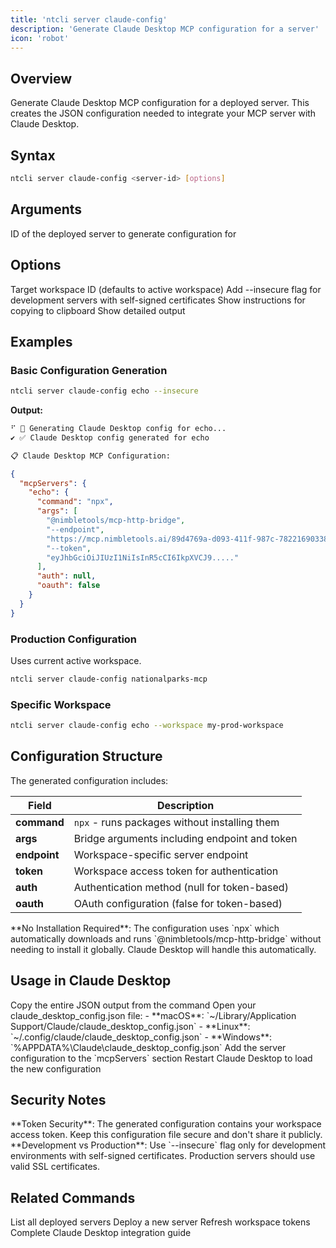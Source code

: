 ```yaml
---
title: 'ntcli server claude-config'
description: 'Generate Claude Desktop MCP configuration for a server'
icon: 'robot'
---
```


## Overview

Generate Claude Desktop MCP configuration for a deployed server. This creates the JSON configuration needed to integrate your MCP server with Claude Desktop.

## Syntax

```bash
ntcli server claude-config <server-id> [options]
```

## Arguments

<ResponseField name="server-id" type="string" required>
  ID of the deployed server to generate configuration for
</ResponseField>

## Options

<ResponseField name="-w, --workspace" type="string">
  Target workspace ID (defaults to active workspace)
</ResponseField>

<ResponseField name="--insecure" type="boolean">
  Add --insecure flag for development servers with self-signed certificates
</ResponseField>

<ResponseField name="--copy" type="boolean">
  Show instructions for copying to clipboard
</ResponseField>

<ResponseField name="--verbose" type="boolean">
  Show detailed output
</ResponseField>

## Examples

### Basic Configuration Generation

```bash
ntcli server claude-config echo --insecure
```

**Output:**
```bash
⠋ 🔧 Generating Claude Desktop config for echo...
✔ ✅ Claude Desktop config generated for echo

📋 Claude Desktop MCP Configuration:
```

```json
{
  "mcpServers": {
    "echo": {
      "command": "npx",
      "args": [
        "@nimbletools/mcp-http-bridge",
        "--endpoint",
        "https://mcp.nimbletools.ai/89d4769a-d093-411f-987c-782216903383/echo/mcp",
        "--token",
        "eyJhbGciOiJIUzI1NiIsInR5cCI6IkpXVCJ9....."
      ],
      "auth": null,
      "oauth": false
    }
  }
}
```

### Production Configuration

Uses current active workspace.

```bash
ntcli server claude-config nationalparks-mcp
```

### Specific Workspace

```bash
ntcli server claude-config echo --workspace my-prod-workspace
```

## Configuration Structure

The generated configuration includes:

| Field | Description |
|-------|-------------|
| **command** | `npx` - runs packages without installing them |
| **args** | Bridge arguments including endpoint and token |
| **endpoint** | Workspace-specific server endpoint |
| **token** | Workspace access token for authentication |
| **auth** | Authentication method (null for token-based) |
| **oauth** | OAuth configuration (false for token-based) |

<Callout type="info">
  **No Installation Required**: The configuration uses `npx` which automatically downloads and runs `@nimbletools/mcp-http-bridge` without needing to install it globally. Claude Desktop will handle this automatically.
</Callout>

## Usage in Claude Desktop

<Steps>
  <Step title="Copy Configuration">
    Copy the entire JSON output from the command
  </Step>
  <Step title="Open Claude Config">
    Open your claude_desktop_config.json file:
    - **macOS**: `~/Library/Application Support/Claude/claude_desktop_config.json`
    - **Linux**: `~/.config/claude/claude_desktop_config.json`
    - **Windows**: `%APPDATA%\Claude\claude_desktop_config.json`
  </Step>
  <Step title="Add Server Config">
    Add the server configuration to the `mcpServers` section
  </Step>
  <Step title="Restart Claude">
    Restart Claude Desktop to load the new configuration
  </Step>
</Steps>

## Security Notes

<Callout type="warning">
  **Token Security**: The generated configuration contains your workspace access token. Keep this configuration file secure and don't share it publicly.
</Callout>

<Callout type="info">
  **Development vs Production**: Use `--insecure` flag only for development environments with self-signed certificates. Production servers should use valid SSL certificates.
</Callout>

## Related Commands

<CardGroup cols={2}>
  <Card
    title="server list"
    icon="list"  
    href="/cli/commands/server/list"
  >
    List all deployed servers
  </Card>
  <Card
    title="server deploy"
    icon="rocket"
    href="/cli/commands/server/deploy"
  >
    Deploy a new server
  </Card>
  <Card
    title="token refresh"
    icon="arrows-rotate"
    href="/cli/commands/token/refresh"
  >
    Refresh workspace tokens
  </Card>
  <Card
    title="Claude Integration"
    icon="brain"
    href="/dev/claude-desktop-integration"
  >
    Complete Claude Desktop integration guide
  </Card>
</CardGroup>
